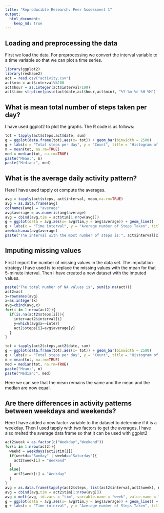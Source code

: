 ```yaml
---
title: "Reproducible Research: Peer Assessment 1"
output: 
  html_document:
    keep_md: true
---
```


## Loading and preprocessing the data
First we load the data. For preprocessing we convert the interval variable to a time variable so that we can plot a time series.

```r

library(ggplot2)
library(reshape2)
act = read.csv("activity.csv")
act$min = act$interval%%100
act$hour = as.integer(act$interval/100)
act$tim= strptime(paste(act$date,act$hour,act$min), "%Y-%m-%d %H %M")

```

## What is mean total number of steps taken per day?
I have used ggplot2 to plot the graphs. The R code is as follows:

```r

tot = tapply(act$steps,act$date, sum)
g = ggplot(data.frame(tot),aes(x= tot)) + geom_bar(binwidth = 2500)
g + labs(x = "Total steps per day", y = "Count", title = "Histogram of Total Steps per Day")
m = mean(tot, na.rm=TRUE)
med = median(tot, na.rm=TRUE)
paste("Mean:", m)
paste("Median:", med)

```

## What is the average daily activity pattern?
Here I have used tapply ot compute the averages.

```r

avg = tapply(act$steps, act$interval, mean,na.rm=TRUE)
avg = as.data.frame(avg)
colnames(avg) = "average"
avg$average = as.numeric(avg$average)
avg = cbind(avg,tim = act$tim[1:nrow(avg)])
g = ggplot(data = avg,aes(x= avg$tim,y = avg$average)) + geom_line()
g + labs(x = "Time interval", y = "Average number of Steps Taken", title = "Average daily activity pattern")
x=which.max(avg$average)
paste("The interval with the most number of steps is:", act$interval[x])

```

## Imputing missing values
First I report the number of missing values in the data set. The imputation strategy I have used is to replace the missing values with the mean for that 5-minute interval.
Then I have created a new dataset with the imputed values.

```r

paste("The total number of NA values is", sum(is.na(act)))
act2=act
x=rownames(avg)
x=as.integer(x)
avg=cbind(avg,x)
for(i in 1:nrow(act2)){
  if(is.na(act2$steps[i])){
    inter=act2$interval[i]
    y=which(avg$x==inter)
    act2$steps[i]=avg$average[y]
  }
}

tot = tapply(act2$steps,act2$date, sum)
g = ggplot(data.frame(tot),aes(x= tot)) + geom_bar(binwidth = 2500)
g + labs(x = "Total steps per day", y = "Count", title = "Histogram of Total Steps per Day")
m = mean(tot, na.rm=TRUE)
med = median(tot, na.rm=TRUE)
paste("Mean:", m)
paste("Median:", med)

```

Here we can see that the mean remains the same and the mean and the median are now equal.

## Are there differences in activity patterns between weekdays and weekends?

Here I have added a new factor variable to the dataset to determine if it is a  weekday. Then I used tapply with two factors to get the averages. I have also melted the average data frame so that it can be used with ggplot2

```r

act2$week = as.factor(c("Weekday","Weekend"))
for(i in 1:nrow(act2)){
  weekd = weekdays(act2$tim[i])
  if(weekd=="Sunday" | weekd=="Saturday"){
    act2$week[i] = "Weekend"
  }
  else{
    act2$week[i] = "Weekday"
  }
}
avg = as.data.frame(tapply(act2$steps, list(act2$interval,act2$week), mean,na.rm=TRUE))
avg = cbind(avg,tim = act2$tim[1:nrow(avg)])
avg = melt(avg, id.vars = "tim", variable.name = "week", value.name = "average")
g = ggplot(data = avg,aes(x= avg$tim,y = avg$average)) + geom_line() + facet_wrap(~week, nrow=2)
g + labs(x = "Time interval", y = "Average number of Steps Taken", title = "Average Daily Activity Pattern")

```
